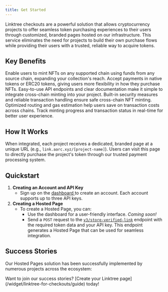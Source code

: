 ```yaml
---
title: Get Started
---
```


Linktree checkouts are a powerful solution that allows cryptocurrency projects to offer seamless token purchasing experiences to their users through customized, branded pages hosted on our infrastructure. This service eliminates the need for projects to build their own purchase flows while providing their users with a trusted, reliable way to acquire tokens.

## Key Benefits

<CardGroup cols={3}>
  <Card title="Multi-Chain Support" icon="globe">
    Enable users to mint NFTs on any supported chain using funds from any source chain, expanding your collection's reach.
  </Card>
  <Card title="Flexible Payment Options" icon="credit-card">
    Accept payments in native tokens or ERC20 tokens, giving users more flexibility in how they purchase NFTs.
  </Card>
  <Card title="Simplified Integration" icon="code">
    Easy-to-use API endpoints and clear documentation make it simple to integrate cross-chain minting into your project.
  </Card>
  <Card title="Secure Transactions" icon="shield-check">
    Built-in security measures and reliable transaction handling ensure safe cross-chain NFT minting.
  </Card>
  <Card title="Cost Efficient" icon="sack-dollar">
    Optimized routing and gas estimation help users save on transaction costs across chains.
  </Card>
  <Card title="Real-time Status Updates" icon="clock">
    Track minting progress and transaction status in real-time for better user experience.
  </Card>
</CardGroup>

## How It Works

When integrated, each project receives a dedicated, branded page at a unique URL (e.g., `link.aarc.xyz/[project-name]`). Users can visit this page to directly purchase the project's token through our trusted payment processing system.

## Quickstart

1. **Creating an Account and API Key**
   * Sign up on the [dashboard ](https://dashboard.aarc.xyz/signup)to create an account. Each account supports up to three API keys.
2. **Creating a Hosted Page**
   * To create a Hosted Page, you can:
     * Use the dashboard for a user-friendly interface. _Coming soon!_
     * Send a `POST` request to the [`v3/store-verified-link`](./store-verified-link) endpoint with the required token data and your API key. This endpoint generates a Hosted Page that can be used for seamless integration.

## Success Stories

Our Hosted Pages solution has been successfully implemented by numerous projects across the ecosystem:

<CardGroup cols={3}>
  <Card title="CARLO" icon="rocket" href="https://link.aarc.xyz/carlo" />
  <Card title="BASENJI" icon="dog" href="https://link.aarc.xyz/basenji" />
  <Card title="TOSHI" icon="cat" href="https://link.aarc.xyz/toshi" />
  <Card title="BASEDPEPE" icon="frog" href="https://link.aarc.xyz/basedpepe" />
  <Card title="BASED" icon="fire" href="https://link.aarc.xyz/based" />
  <Card title="USA" icon="flag" href="https://link.aarc.xyz/usa" />
  <Card title="MOB" icon="users" href="https://link.aarc.xyz/mob" />
  <Card title="AKUMA" icon="dragon" href="https://link.aarc.xyz/akuma" />
  <Card title="SACA" icon="star" href="https://link.aarc.xyz/saca" />
  <Card title="DICKBUTT" icon="face-smile" href="https://link.aarc.xyz/dickbutt" />
  <Card title="GEKO" icon="snake" href="https://link.aarc.xyz/geko" />
  <Card title="UNLUCKY" icon="clover" href="https://link.aarc.xyz/unlucky" />
  <Card title="FWOG" icon="frog" href="https://link.aarc.xyz/fwog" />
  <Card title="RUNNER" icon="person-running" href="https://link.aarc.xyz/runner" />
</CardGroup>

<Note>
  Want to join our success stories? [Create your Linktree page](/widget/linktree-for-checkouts/guide) today!
</Note>